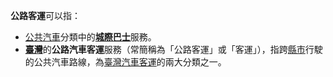 '''公路客運'''可以指：

* [[公共汽車|公共汽車]]分類中的'''[[城際巴士|城際巴士]]'''服務。
* '''[[臺灣|臺灣]]'''的'''公路汽車客運'''服務（常簡稱為「公路客運」或「客運」），指跨[[臺灣行政區劃|縣市]]行駛的公共汽車路線，為[[臺灣汽車客運|臺灣汽車客運]]的兩大分類之一。

{{disambig|G|Cat=四字消歧义}}
